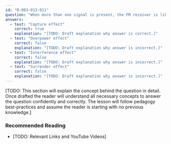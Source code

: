 ```yaml
---
id: "B-003-013-011"
question: "When more than one signal is present, the FM receiver is likely to demodulate only the strongest signal. What is this behaviour called?"
answers:
  - text: "Capture effect"
    correct: true
    explanation: "[TODO: Draft explanation why answer is correct.]"
  - text: "Overpower effect"
    correct: false
    explanation: "[TODO: Draft explanation why answer is incorrect.]"
  - text: "Interference effect"
    correct: false
    explanation: "[TODO: Draft explanation why answer is incorrect.]"
  - text: "Surrender effect"
    correct: false
    explanation: "[TODO: Draft explanation why answer is incorrect.]"
---
```


[TODO: This section will explain the concept behind the question in detail. Once drafted the reader will understand all necessary concepts to answer the question confidently and correctly. The lesson will follow pedagogy best-practices and assume the reader is starting with no previous knowledge.]

### Recommended Reading

- [TODO: Relevant Links and YouTube Videos]
